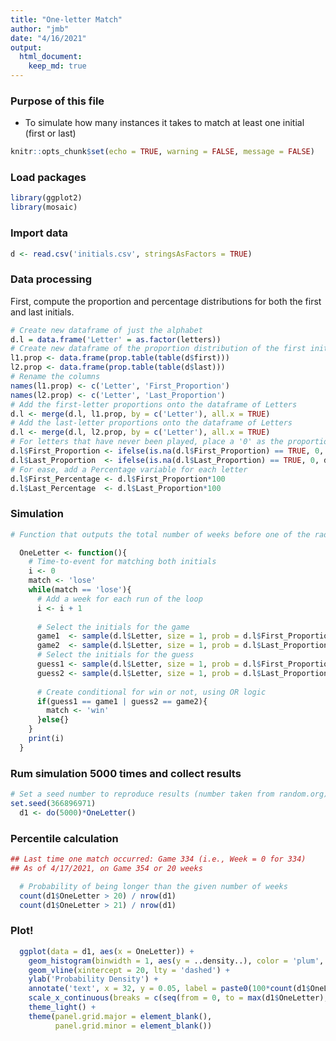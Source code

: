 ---
title: "One-letter Match"
author: "jmb"
date: "4/16/2021"
output: 
  html_document:
    keep_md: true
---

### Purpose of this file
- To simulate how many instances it takes to match at least one initial (first or last)

```{r setup, include=FALSE}
knitr::opts_chunk$set(echo = TRUE, warning = FALSE, message = FALSE)
```

### Load packages
```{r}
library(ggplot2)
library(mosaic)
```

### Import data
```{r}
d <- read.csv('initials.csv', stringsAsFactors = TRUE)
```

### Data processing

First, compute the proportion and percentage distributions for both the first and last initials.

```{r}
# Create new dataframe of just the alphabet
d.l = data.frame('Letter' = as.factor(letters))
# Create new dataframe of the proportion distribution of the first initial and last initial
l1.prop <- data.frame(prop.table(table(d$first)))
l2.prop <- data.frame(prop.table(table(d$last)))
# Rename the columns
names(l1.prop) <- c('Letter', 'First_Proportion')
names(l2.prop) <- c('Letter', 'Last_Proportion')
# Add the first-letter proportions onto the dataframe of Letters
d.l <- merge(d.l, l1.prop, by = c('Letter'), all.x = TRUE)
# Add the last-letter proportions onto the dataframe of Letters
d.l <- merge(d.l, l2.prop, by = c('Letter'), all.x = TRUE)
# For letters that have never been played, place a '0' as the proportion
d.l$First_Proportion <- ifelse(is.na(d.l$First_Proportion) == TRUE, 0, d.l$First_Proportion)
d.l$Last_Proportion  <- ifelse(is.na(d.l$Last_Proportion) == TRUE, 0, d.l$Last_Proportion)
# For ease, add a Percentage variable for each letter
d.l$First_Percentage <- d.l$First_Proportion*100
d.l$Last_Percentage  <- d.l$Last_Proportion*100
```

### Simulation

```{r}

# Function that outputs the total number of weeks before one of the radio initials match the one of the guessed initials in the correct order.

  OneLetter <- function(){  
    # Time-to-event for matching both initials
    i <- 0
    match <- 'lose'
    while(match == 'lose'){
      # Add a week for each run of the loop
      i <- i + 1
      
      # Select the initials for the game
      game1  <- sample(d.l$Letter, size = 1, prob = d.l$First_Proportion)
      game2  <- sample(d.l$Letter, size = 1, prob = d.l$Last_Proportion)
      # Select the initials for the guess
      guess1 <- sample(d.l$Letter, size = 1, prob = d.l$First_Proportion)
      guess2 <- sample(d.l$Letter, size = 1, prob = d.l$Last_Proportion)
      
      # Create conditional for win or not, using OR logic
      if(guess1 == game1 | guess2 == game2){
        match <- 'win'
      }else{}
    }
    print(i)
  }
```

### Rum simulation 5000 times and collect results

```{r echo = TRUE, results = 'hide'}
# Set a seed number to reproduce results (number taken from random.org)
set.seed(366896971)
  d1 <- do(5000)*OneLetter()
```
  
### Percentile calculation

```{r}

## Last time one match occurred: Game 334 (i.e., Week = 0 for 334)
## As of 4/17/2021, on Game 354 or 20 weeks

  # Probability of being longer than the given number of weeks
  count(d1$OneLetter > 20) / nrow(d1)  
  count(d1$OneLetter > 21) / nrow(d1)  
```

### Plot!
  
```{r}
  ggplot(data = d1, aes(x = OneLetter)) +
    geom_histogram(binwidth = 1, aes(y = ..density..), color = 'plum', fill = 'plum') +
    geom_vline(xintercept = 20, lty = 'dashed') +
    ylab('Probability Density') +
    annotate('text', x = 32, y = 0.05, label = paste0(100*count(d1$OneLetter > 20) / nrow(d1),'% chance for 20 or more weeks'), color = 'blue') +
    scale_x_continuous(breaks = c(seq(from = 0, to = max(d1$OneLetter), by = 2)), name = 'Weeks Between One-letter Matches') +
    theme_light() +
    theme(panel.grid.major = element_blank(), 
          panel.grid.minor = element_blank())

```